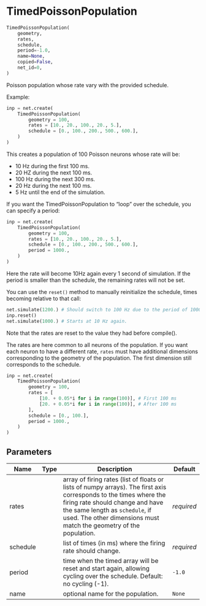 # TimedPoissonPopulation { #ANNarchy.inputs.TimedPoissonPopulation.TimedPoissonPopulation }

```python
TimedPoissonPopulation(
    geometry,
    rates,
    schedule,
    period=-1.0,
    name=None,
    copied=False,
    net_id=0,
)
```

Poisson population whose rate vary with the provided schedule.

Example:

```python
inp = net.create(
    TimedPoissonPopulation(
        geometry = 100,
        rates = [10., 20., 100., 20., 5.],
        schedule = [0., 100., 200., 500., 600.],
    )
)
```

This creates a population of 100 Poisson neurons whose rate will be:

* 10 Hz during the first 100 ms.
* 20 HZ during the next 100 ms.
* 100 Hz during the next 300 ms.
* 20 Hz during the next 100 ms.
* 5 Hz until the end of the simulation.


If you want the TimedPoissonPopulation to "loop" over the schedule, you can specify a period:

```python
inp = net.create(
    TimedPoissonPopulation(
        geometry = 100,
        rates = [10., 20., 100., 20., 5.],
        schedule = [0., 100., 200., 500., 600.],
        period = 1000.,
    )
)
```

Here the rate will become 10Hz again every 1 second of simulation. If the period is smaller than the schedule, the remaining rates will not be set.

You can use the `reset()` method to manually reinitialize the schedule, times becoming relative to that call:

```python
net.simulate(1200.) # Should switch to 100 Hz due to the period of 1000.
inp.reset()
net.simulate(1000.) # Starts at 10 Hz again.
```

Note that the rates are reset to the value they had before compile().

The rates are here common to all neurons of the population. If you want each neuron to have a different rate, `rates` must have additional dimensions corresponding to the geometry of the population. The first dimension still corresponds to the schedule.

```python
inp = net.create(
    TimedPoissonPopulation(
        geometry = 100,
        rates = [ 
            [10. + 0.05*i for i in range(100)], # First 100 ms
            [20. + 0.05*i for i in range(100)], # After 100 ms
        ],
        schedule = [0., 100.],
        period = 1000.,
    )
)
```

## Parameters {.doc-section .doc-section-parameters}

| Name     | Type   | Description                                                                                                                                                                                                                                                   | Default    |
|----------|--------|---------------------------------------------------------------------------------------------------------------------------------------------------------------------------------------------------------------------------------------------------------------|------------|
| rates    |        | array of firing rates (list of floats or lists of numpy arrays). The first axis corresponds to the times where the firing rate should change and have the same length as `schedule`, if used. The other dimensions must match the geometry of the population. | _required_ |
| schedule |        | list of times (in ms) where the firing rate should change.                                                                                                                                                                                                    | _required_ |
| period   |        | time when the timed array will be reset and start again, allowing cycling over the schedule. Default: no cycling (-1).                                                                                                                                        | `-1.0`     |
| name     |        | optional name for the population.                                                                                                                                                                                                                             | `None`     |